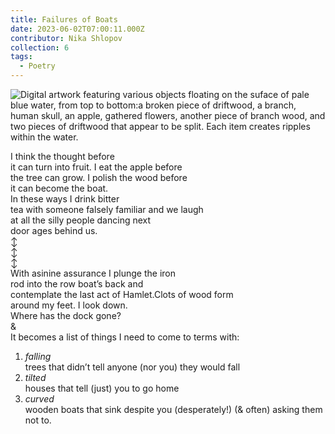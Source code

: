 ```yaml
---
title: Failures of Boats
date: 2023-06-02T07:00:11.000Z
contributor: Nika Shlopov
collection: 6
tags:
  - Poetry
---
```


<div class="center">
  <img src="/images/6/i-sold-my-soul-katie-gasper.jpg" alt="Digital artwork featuring various objects floating on the suface of pale blue water, from top to bottom:a broken piece of driftwood, a branch, human skull, an apple, gathered flowers, another piece of branch wood, and two pieces of driftwood that appear to be split. Each item creates ripples within the water." class="w650" />
</div>

I think the thought before<br />
it can turn into fruit. I eat the apple before<br />
the tree can grow. I polish the wood before<br />
it can become the boat.<br />
In these ways I drink bitter<br />
tea with someone falsely familiar and we laugh<br />
at all the silly people dancing next<br />
door ages behind us.<br />
↕<br />
↕<br />
↕<br />
With asinine assurance I plunge the iron<br /> <span class="failures-of-boats-center">rod into the row boat’s back and</span><br /> <span class="failures-of-boats-indent">contemplate the last act of Hamlet.</span><span class="failures-of-boats-100">Clots of wood form</span><br /> <span class="failures-of-boats-center">around my feet. I look down.</span><br /> <span class="failures-of-boats-right">Where has the dock gone?</span><br /> <span class="failures-of-boats-center failures-of-boats-and">&</span><br />
It becomes a list of things I need to come to terms with:<br />

1. *falling*<br /> <span class="failures-of-boats-indent">trees that didn’t tell anyone (nor you) they would fall</span>
2. *tilted*<br /> <span class="failures-of-boats-indent">houses that tell (just) you to go home</span>
3. *curved*<br /> <span class="failures-of-boats-indent">wooden boats that sink despite you (desperately!) (& often) asking them not to.</span>
